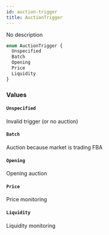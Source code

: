 ```yaml
---
id: auction-trigger
title: AuctionTrigger
---
```


No description

```graphql
enum AuctionTrigger {
  Unspecified
  Batch
  Opening
  Price
  Liquidity
}
```

### Values

#### `Unspecified`

Invalid trigger (or no auction)

#### `Batch`

Auction because market is trading FBA

#### `Opening`

Opening auction

#### `Price`

Price monitoring

#### `Liquidity`

Liquidity monitoring
